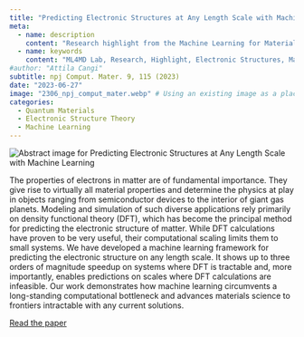 ```yaml
---
title: "Predicting Electronic Structures at Any Length Scale with Machine Learning"
meta:
  - name: description
    content: "Research highlight from the Machine Learning for Materials Design (ML4MD) Lab: Predicting Electronic Structures at Any Length Scale with Machine Learning."
  - name: keywords
    content: "ML4MD Lab, Research, Highlight, Electronic Structures, Machine Learning"
#author: "Attila Cangi"
subtitle: npj Comput. Mater. 9, 115 (2023)
date: "2023-06-27"
image: "2306_npj_comput_mater.webp" # Using an existing image as a placeholder
categories:
  - Quantum Materials
  - Electronic Structure Theory
  - Machine Learning
---
```

![](2306_npj_comput_mater.webp){.course-thumbnail alt="Abstract image for Predicting Electronic Structures at Any Length Scale with Machine Learning"}

The properties of electrons in matter are of fundamental importance. They give rise to virtually all material properties and determine the physics at play in objects ranging from semiconductor devices to the interior of giant gas planets. Modeling and simulation of such diverse applications rely primarily on density functional theory (DFT), which has become the principal method for predicting the electronic structure of matter. While DFT calculations have proven to be very useful, their computational scaling limits them to small systems. We have developed a machine learning framework for predicting the electronic structure on any length scale. It shows up to three orders of magnitude speedup on systems where DFT is tractable and, more importantly, enables predictions on scales where DFT calculations are infeasible. Our work demonstrates how machine learning circumvents a long-standing computational bottleneck and advances materials science to frontiers intractable with any current solutions.


[Read the paper](https://doi.org/10.1038/s41524-023-01070-z){target="_blank"}
